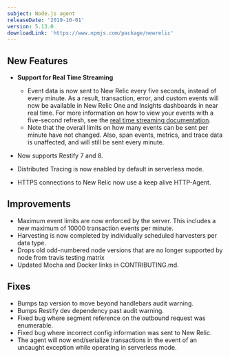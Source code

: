 ```yaml
---
subject: Node.js agent
releaseDate: '2019-10-01'
version: 5.13.0
downloadLink: 'https://www.npmjs.com/package/newrelic'
---
```


## New Features

* **Support for Real Time Streaming**

  * Event data is now sent to New Relic every five seconds, instead of every minute. As a result, transaction, error, and custom events will now be available in New Relic One and Insights dashboards in near real time. For more information on how to view your events with a five-second refresh, see the [real time streaming documentation](https://docs.newrelic.com/docs/agents/manage-apm-agents/agent-data/real-time-streaming).
  * Note that the overall limits on how many events can be sent per minute have not changed. Also, span events, metrics, and trace data is unaffected, and will still be sent every minute.
* Now supports Restify 7 and 8.
* Distributed Tracing is now enabled by default in serverless mode.
* HTTPS connections to New Relic now use a keep alive HTTP-Agent.

## Improvements

* Maximum event limits are now enforced by the server. This includes a new maximum of 10000 transaction events per minute.
* Harvesting is now completed by individually scheduled harvesters per data type.
* Drops old odd-numbered node versions that are no longer supported by node from travis testing matrix
* Updated Mocha and Docker links in CONTRIBUTING.md.

## Fixes

* Bumps tap version to move beyond handlebars audit warning.
* Bumps Restify dev dependency past audit warning.
* Fixed bug where segment reference on the outbound request was enumerable.
* Fixed bug where incorrect config information was sent to New Relic.
* The agent will now end/serialize transactions in the event of an uncaught exception while operating in serverless mode.
